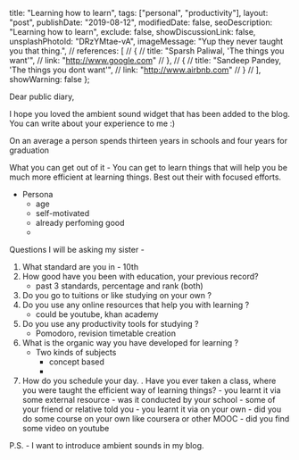 
  title: "Learning how to learn",
  tags: ["personal", "productivity"],
  layout: "post",
  publishDate: "2019-08-12",
  modifiedDate: false,
  seoDescription: "Learning how to learn",
  exclude: false,
  showDiscussionLink: false,
  unsplashPhotoId: "DRzYMtae-vA",
  imageMessage: "Yup they never taught you that thing.",
//   references: [
//     {
//       title: "Sparsh Paliwal, 'The things you want'",
//       link: "http://www.google.com"
//     },
//     {
//       title: "Sandeep Pandey, 'The things you dont want'",
//       link: "http://www.airbnb.com"
//     }
//   ],
  showWarning: false
};

<BlogMeta data={props} />

Dear public diary,

I hope you loved the ambient sound widget that has been added to the blog. You can write about your experience to me :)

On an average a person spends thirteen years in schools and four years for graduation

What you can get out of it - You can get to learn things that will help you be much more efficient at learning things. Best out their with focused efforts.

- Persona
  - age
  - self-motivated
  - already perfoming good
  -

Questions I will be asking my sister -

1. What standard are you in - 10th
2. How good have you been with education, your previous record?
   - past 3 standards, percentage and rank (both)
3. Do you go to tuitions or like studying on your own ?
4. Do you use any online resources that help you with learning ?
   - could be youtube, khan academy
5. Do you use any productivity tools for studying ?
   - Pomodoro, revision timetable creation
6. What is the organic way you have developed for learning ?
   - Two kinds of subjects
     - concept based
     -
7. How do you schedule your day.
   . Have you ever taken a class, where you were taught the efficient way of learning things? - you learnt it via some external resource - was it conducted by your school - some of your friend or relative told you - you learnt it via on your own - did you do some course on your own like coursera or other MOOC - did you find some video on youtube

P.S. - I want to introduce ambient sounds in my blog.
